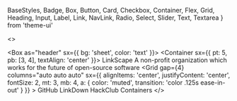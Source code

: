   BaseStyles,
  Badge,
  Box,
  Button,
  Card,
  Checkbox,
  Container,
  Flex,
  Grid,
  Heading,
  Input,
  Label,
  Link,
  NavLink,
  Radio,
  Select,
  Slider,
  Text,
  Textarea
} from 'theme-ui'

<>
  <Meta
  as={Head}
  name="LinkScape"
  title="LinkScape"
  description="test"
  color="#ec3750"
  manifest="/site.webmanifest"
  />
  
  <Box as="header" sx={{ bg: 'sheet', color: 'text' }}>
    <Container sx={{ pt: 5, pb: [3, 4], textAlign: 'center' }}>
      <ColorSwitcher />
      <Heading as="h1" variant="title" color="red">
        LinkScape
      </Heading>
      <Text as="p" variant="subtitle" mt={3}>
        A non-profit organization which works for the future of open-source software
      </Text>
      <Grid
        gap={4}
        columns="auto auto auto"
        sx={{
          alignItems: 'center',
          justifyContent: 'center',
          fontSize: 2,
          mt: 3,
          mb: 4,
          a: { color: 'muted', transition: 'color .125s ease-in-out' }
        }}
      >
        <NavLink href="https://github.com/LinkScapeFuundation">GitHub</NavLink>
        <NavLink href="https://github.com/LinkScapeFuundation/LinkDown">
          LinkDown
        </NavLink>
        <NavLink href="https://hackclub.com">
          HackClub
        </NavLink>
      </Grid>
    </Container>
  </Box>
  <Container>
    <Heading variant="headline">Containers</Heading>
  </Container>
</>
